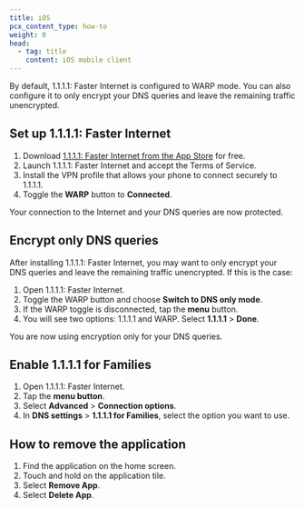 ```yaml
---
title: iOS
pcx_content_type: how-to
weight: 0
head:
  - tag: title
    content: iOS mobile client
---
```


By default, 1.1.1.1: Faster Internet is configured to WARP mode. You can also configure it to only encrypt your DNS queries and leave the remaining traffic unencrypted.

## Set up 1.1.1.1: Faster Internet

1. Download [1.1.1.1: Faster Internet from the App Store](https://apps.apple.com/us/app/1-1-1-1-faster-internet/id1423538627) for free.
2. Launch 1.1.1.1: Faster Internet and accept the Terms of Service.
3. Install the VPN profile that allows your phone to connect securely to 1.1.1.1.
4. Toggle the **WARP** button to **Connected**.

Your connection to the Internet and your DNS queries are now protected.

## Encrypt only DNS queries

After installing 1.1.1.1: Faster Internet, you may want to only encrypt your DNS queries and leave the remaining traffic unencrypted. If this is the case:

1. Open 1.1.1.1: Faster Internet.
2. Toggle the WARP button and choose **Switch to DNS only mode**.
3. If the WARP toggle is disconnected, tap the **menu** button.
4. You will see two options: 1.1.1.1 and WARP. Select **1.1.1.1** > **Done**.

You are now using encryption only for your DNS queries.

## Enable 1.1.1.1 for Families

1. Open 1.1.1.1: Faster Internet.
2. Tap the **menu button**.
3. Select **Advanced** > **Connection options**.
4. In **DNS settings** > **1.1.1.1 for Families**, select the option you want to use.

## How to remove the application

1. Find the application on the home screen.
2. Touch and hold on the application tile.
3. Select **Remove App**.
4. Select **Delete App**.
